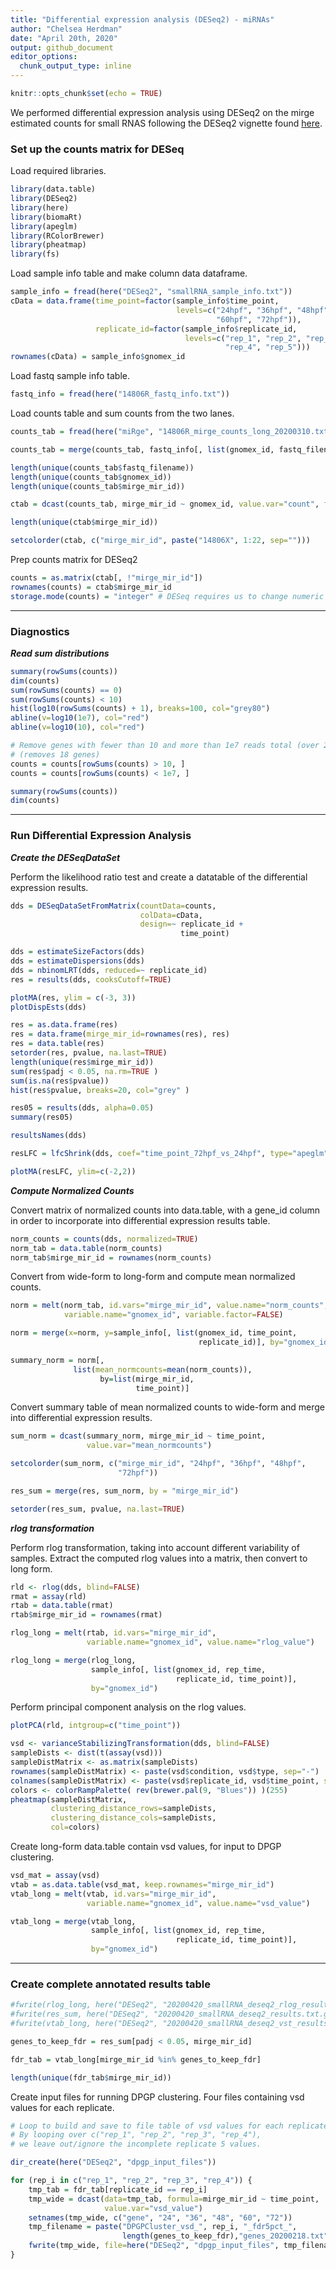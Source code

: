 ```yaml
---
title: "Differential expression analysis (DESeq2) - miRNAs"
author: "Chelsea Herdman"
date: "April 20th, 2020"
output: github_document
editor_options: 
  chunk_output_type: inline
---
```


```r
knitr::opts_chunk$set(echo = TRUE)
```

We performed differential expression analysis using DESeq2 on the 
mirge estimated counts for small RNAS following the DESeq2 vignette found [here](http://bioconductor.org/packages/release/bioc/vignettes/DESeq2/inst/doc/DESeq2.html).

### Set up the counts matrix for DESeq

Load required libraries.

```r
library(data.table)
library(DESeq2)
library(here)
library(biomaRt)
library(apeglm)
library(RColorBrewer)
library(pheatmap)
library(fs)
```

Load sample info table and make column data dataframe.

```r
sample_info = fread(here("DESeq2", "smallRNA_sample_info.txt"))
cData = data.frame(time_point=factor(sample_info$time_point,
                                     levels=c("24hpf", "36hpf", "48hpf",
                                              "60hpf", "72hpf")),
                   replicate_id=factor(sample_info$replicate_id,
                                       levels=c("rep_1", "rep_2", "rep_3", 
                                                "rep_4", "rep_5")))
rownames(cData) = sample_info$gnomex_id
```

Load fastq sample info table.
```r
fastq_info = fread(here("14806R_fastq_info.txt"))
```


Load counts table and sum counts from the two lanes.
```r
counts_tab = fread(here("miRge", "14806R_mirge_counts_long_20200310.txt"))

counts_tab = merge(counts_tab, fastq_info[, list(gnomex_id, fastq_filename)], by="fastq_filename")

length(unique(counts_tab$fastq_filename))
length(unique(counts_tab$gnomex_id))
length(unique(counts_tab$mirge_mir_id))

ctab = dcast(counts_tab, mirge_mir_id ~ gnomex_id, value.var="count", fun.aggregate = sum, fill=0L)

length(unique(ctab$mirge_mir_id))

setcolorder(ctab, c("mirge_mir_id", paste("14806X", 1:22, sep="")))

```

Prep counts matrix for DESeq2
```r
counts = as.matrix(ctab[, !"mirge_mir_id"])
rownames(counts) = ctab$mirge_mir_id
storage.mode(counts) = "integer" # DESeq requires us to change numeric values to integer.
```

***
### Diagnostics

**_Read sum distributions_**
```r
summary(rowSums(counts))
dim(counts)
sum(rowSums(counts) == 0)
sum(rowSums(counts) < 10)
hist(log10(rowSums(counts) + 1), breaks=100, col="grey80")
abline(v=log10(1e7), col="red")
abline(v=log10(10), col="red")

# Remove genes with fewer than 10 and more than 1e7 reads total (over 22 samples)
# (removes 18 genes)
counts = counts[rowSums(counts) > 10, ]
counts = counts[rowSums(counts) < 1e7, ]

summary(rowSums(counts))
dim(counts)
```

***

### Run Differential Expression Analysis

**_Create the DESeqDataSet_**

Perform the likelihood ratio test and create a datatable of the differential expression results.
```r
dds = DESeqDataSetFromMatrix(countData=counts,
                             colData=cData,
                             design=~ replicate_id + 
                                      time_point)

dds = estimateSizeFactors(dds)
dds = estimateDispersions(dds)
dds = nbinomLRT(dds, reduced=~ replicate_id)
res = results(dds, cooksCutoff=TRUE)

plotMA(res, ylim = c(-3, 3))
plotDispEsts(dds)

res = as.data.frame(res)
res = data.frame(mirge_mir_id=rownames(res), res)
res = data.table(res)
setorder(res, pvalue, na.last=TRUE)
length(unique(res$mirge_mir_id))
sum(res$padj < 0.05, na.rm=TRUE )
sum(is.na(res$pvalue))
hist(res$pvalue, breaks=20, col="grey" )

res05 = results(dds, alpha=0.05)
summary(res05)

resultsNames(dds)

resLFC = lfcShrink(dds, coef="time_point_72hpf_vs_24hpf", type="apeglm")

plotMA(resLFC, ylim=c(-2,2))
```

**_Compute Normalized Counts_**

Convert matrix of normalized counts into data.table, with a gene_id column in order to incorporate into differential expression results table.
```r
norm_counts = counts(dds, normalized=TRUE)
norm_tab = data.table(norm_counts)
norm_tab$mirge_mir_id = rownames(norm_counts)
```

Convert from wide-form to long-form and compute mean normalized counts.

```r
norm = melt(norm_tab, id.vars="mirge_mir_id", value.name="norm_counts",
            variable.name="gnomex_id", variable.factor=FALSE)

norm = merge(x=norm, y=sample_info[, list(gnomex_id, time_point,
                                          replicate_id)], by="gnomex_id")

summary_norm = norm[,
              list(mean_normcounts=mean(norm_counts)),
                    by=list(mirge_mir_id,
                            time_point)]
```

Convert summary table of mean normalized counts to wide-form and merge into
differential expression results.
```r
sum_norm = dcast(summary_norm, mirge_mir_id ~ time_point,
                 value.var="mean_normcounts")

setcolorder(sum_norm, c("mirge_mir_id", "24hpf", "36hpf", "48hpf",
                        "72hpf"))

res_sum = merge(res, sum_norm, by = "mirge_mir_id")

setorder(res_sum, pvalue, na.last=TRUE)
```

**_rlog transformation_**

Perform rlog transformation, taking into account different variability of samples. 
Extract the computed rlog values into a matrix, then convert to long form.
```r
rld <- rlog(dds, blind=FALSE)
rmat = assay(rld)
rtab = data.table(rmat)
rtab$mirge_mir_id = rownames(rmat)

rlog_long = melt(rtab, id.vars="mirge_mir_id",
                 variable.name="gnomex_id", value.name="rlog_value")

rlog_long = merge(rlog_long, 
                  sample_info[, list(gnomex_id, rep_time, 
                                     replicate_id, time_point)],
                  by="gnomex_id")

```

Perform principal component analysis on the rlog values.
```r
plotPCA(rld, intgroup=c("time_point"))
```


```r
vsd <- varianceStabilizingTransformation(dds, blind=FALSE)
sampleDists <- dist(t(assay(vsd)))
sampleDistMatrix <- as.matrix(sampleDists)
rownames(sampleDistMatrix) <- paste(vsd$condition, vsd$type, sep="-")
colnames(sampleDistMatrix) <- paste(vsd$replicate_id, vsd$time_point, sep="-")
colors <- colorRampPalette( rev(brewer.pal(9, "Blues")) )(255)
pheatmap(sampleDistMatrix,
         clustering_distance_rows=sampleDists,
         clustering_distance_cols=sampleDists,
         col=colors)
```

Create long-form data.table contain vsd values, for input to DPGP clustering.
```r
vsd_mat = assay(vsd)
vtab = as.data.table(vsd_mat, keep.rownames="mirge_mir_id")
vtab_long = melt(vtab, id.vars="mirge_mir_id",
                 variable.name="gnomex_id", value.name="vsd_value")

vtab_long = merge(vtab_long,
                  sample_info[, list(gnomex_id, rep_time,
                                     replicate_id, time_point)],
                  by="gnomex_id")

```

***

### Create complete annotated results table

```r

#fwrite(rlog_long, here("DESeq2", "20200420_smallRNA_deseq2_rlog_results.txt.gz"))
#fwrite(res_sum, here("DESeq2", "20200420_smallRNA_deseq2_results.txt.gz"))
#fwrite(vtab_long, here("DESeq2", "20200420_smallRNA_deseq2_vst_results.txt.gz"))

genes_to_keep_fdr = res_sum[padj < 0.05, mirge_mir_id]

fdr_tab = vtab_long[mirge_mir_id %in% genes_to_keep_fdr]

length(unique(fdr_tab$mirge_mir_id))

```

Create input files for running DPGP clustering.
Four files containing vsd values for each replicate.
```r
# Loop to build and save to file table of vsd values for each replicate.
# By looping over c("rep_1", "rep_2", "rep_3", "rep_4"),
# we leave out/ignore the incomplete replicate 5 values.

dir_create(here("DESeq2", "dpgp_input_files"))

for (rep_i in c("rep_1", "rep_2", "rep_3", "rep_4")) {
    tmp_tab = fdr_tab[replicate_id == rep_i]
    tmp_wide = dcast(data=tmp_tab, formula=mirge_mir_id ~ time_point,
                     value.var="vsd_value")
    setnames(tmp_wide, c("gene", "24", "36", "48", "60", "72"))
    tmp_filename = paste("DPGPCluster_vsd_", rep_i, "_fdr5pct_",
                         length(genes_to_keep_fdr),"genes_20200218.txt", sep="")
    fwrite(tmp_wide, file=here("DESeq2", "dpgp_input_files", tmp_filename), sep="\t")
}

```


